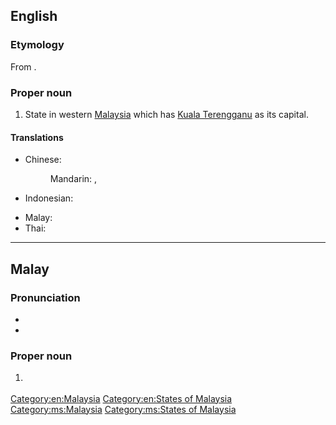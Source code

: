 ==English==
{{wikipedia}}

===Etymology===
From {{etyl|ms|en}} {{term|Terengganu|lang=ms}}.

===Proper noun===
{{en-proper noun}}

# State in western [[Malaysia]] which has [[Kuala Terengganu]] as its capital.

====Translations====
{{trans-top|state in Malaysia}}
* Chinese:
*: Mandarin: {{t|cmn|登嘉楼|tr=Dēngjiālóu}}, {{t|cmn|登嘉樓|tr=Dēngjiālóu}}
* Indonesian: {{t|id|Terengganu}}
{{trans-mid}}
* Malay: {{t|ms|Terengganu}}
* Thai: {{t|th|ตรังกานู|tr=Trangkanu}}
{{trans-bottom}}

[[Category:en:Malaysia]]
[[Category:en:States of Malaysia]]

----

==Malay==
{{wikipedia|lang=ms}}

===Pronunciation===
* {{IPA|/tərəŋɡanu/|lang=ms}}
* {{rhymes|anu|nu|u|lang=ms}}

===Proper noun===
{{head|ms|proper noun}}

# {{l|en|Terengganu}} {{qualifier|state in Malaysia}}

[[Category:ms:Malaysia]]
[[Category:ms:States of Malaysia]]